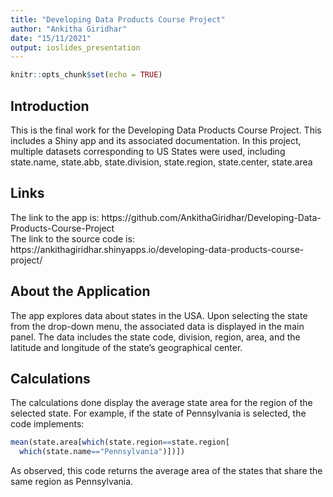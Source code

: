 ```yaml
---
title: "Developing Data Products Course Project"
author: "Ankitha Giridhar"
date: "15/11/2021"
output: ioslides_presentation
---
```


```r
knitr::opts_chunk$set(echo = TRUE)
```

## Introduction
This is the final work for the Developing Data Products Course Project. This includes a Shiny app and its associated documentation. In this project, multiple datasets corresponding to US States were used, including state.name, state.abb, state.division, state.region, state.center, state.area

## Links

The link to the app is: https://github.com/AnkithaGiridhar/Developing-Data-Products-Course-Project <br/>
The link to the source code is: https://ankithagiridhar.shinyapps.io/developing-data-products-course-project/

## About the Application

The app explores data about states in the USA. Upon selecting the state from the drop-down menu, the associated data is displayed in the main panel. The data includes the state code, division, region, area, and the latitude and longitude of the state's geographical center.

## Calculations
The calculations done display the average state area for the region of the selected state. For example, if the state of Pennsylvania is selected, the code implements:
```r
mean(state.area[which(state.region==state.region[
  which(state.name=="Pennsylvania")])])
```

As observed, this code returns the average area of the states that share the same region as Pennsylvania.